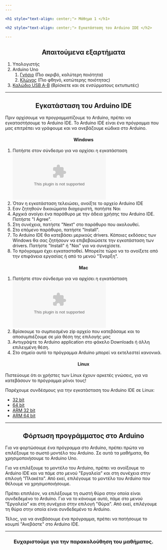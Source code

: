 ```yaml
---
---

<h1 style="text-align: center;"> Μάθημα 1 </h1>

<h2 style="text-align: center;"> Εγκατάσταση του Arduino IDE </h2>

---
```


<h2 style="text-align: center;"> Απαιτούμενα εξαρτήματα </h2>

1. Υπολογιστής
2. Arduino Uno
    1. [Γνήσιο](https://grobotronics.com/arduino-uno-rev3.html) (Πιο ακριβό, καλύτερη ποιότητα)
    2. [Κλώνος](https://grobotronics.com/funduino-uno-rev3.html) (Πιο φθηνό, κατώτερης ποιότητας)
3. [Καλώδιο USB A-B](https://grobotronics.com/usb-2.0-a-b-1.8m.html) (Βρίσκετε και σε ενσύρματους εκτυπωτές)


---

<h2 style="text-align: center;"> Εγκατάσταση του Arduino IDE </h2>

Πριν αρχίσουμε να προγραμματίζουμε το Arduino, 
πρέπει να εγκαταστήσουμε το Arduino IDE. 
Το Arduino IDE είναι ένα πρόγραμμα που μας επιτρέπει να γράφουμε και να ανεβάζουμε κώδικα στο Arduino. 

<h4 style="text-align: center;"> Windows </h4>

1. Πατήστε στον σύνδεσμο για να αρχίσει η εγκατάσταση ![εδώ](https://downloads.arduino.cc/arduino-1.8.19-windows.exe)
2. Όταν η εγκατάσταση τελειώσει, ανοίξτε το αρχείο Arduino IDE
3. Εαν ζητηθούν δικαιώματα διαχειριστή, πατήστε Ναι
4. Αρχικά ανοίγει ένα παράθυρο με την άδεια χρήσης του Arduino IDE. Πατήστε "Ι Agree".
5. Στη συνέχεια, πατήστε "Next" στο παράθυρο που ακολουθεί.
6. Στο επόμενο παράθυρο, πατήστε "Install". 
7. Το Arduino IDE θα κατεβάσει μερικούς drivers. Κάποιες εκδόσεις των Windows θα σας ζητήσουν να επιβεβαιώσετε την εγκατάσταση των drivers. Πατήστε "Install" ή "Ναι" για να συνεχίσετε.
8. Το πρόγραμμα έχει εγκατασταθεί. Μπορείτε τώρα να το ανοίξετε από την επιφάνεια εργασίας ή από το μενού "Έναρξη".

<h4 style="text-align: center;"> Mac </h4>

1. Πατήστε στον σύνδεσμο για να αρχίσει η εγκατάσταση ![εδώ](https://downloads.arduino.cc/arduino-1.8.19-macosx.zip)
2. Βρίσκουμε το συμπιεσμένο zip αρχείο που κατεβάσαμε και το αποσυμπιέζουμε σε µία θέση της επιλογής µας
3. Αντιγράψτε το Arduino application στο φάκελο Downloads ή άλλη επιλεγμένη θέση. 
4. Στο σημείο αυτό το πρόγραμμα Arduino μπορεί να εκτελεστεί κανονικά.

<h4 style="text-align: center;"> Linux </h4>

Πιστεύουμε ότι οι χρήστες των Linux έχουν αρκετές γνώσεις,
για να κατεβάσουν το πρόγραμμα μόνοι τους!

Παρέχουμε συνδέσμους για την εγκατάσταση του Arduino IDE σε Linux:

- [32 bit](https://downloads.arduino.cc/arduino-1.8.19-linux32.tar.xz)
- [64 bit](https://downloads.arduino.cc/arduino-1.8.19-linux64.tar.xz)
- [ARM 32 bit](https://downloads.arduino.cc/arduino-1.8.19-linuxarm.tar.xz)
- [ARM 64 bit](https://downloads.arduino.cc/arduino-1.8.19-linuxaarch64.tar.xz)

---

<h2 style="text-align: center;"> Φόρτωση προγράμματος στο Arduino </h2>

Για να φορτώσουμε ένα πρόγραμμα στο Arduino,
πρέπει πρώτα να επιλέξουμε το σωστό μοντέλο του Arduino.
Σε αυτά τα μαθήματα, θα χρησιμοποιήσουμε το Arduino Uno.

Για να επιλέξουμε το μοντέλο του Arduino, 
πρέπει να ανοίξουμε το Arduino IDE και να πάμε στο μενού "Εργαλεία" 
και στη συνέχεια στην επιλογή "Πλακέτα".
Από εκεί, επιλέγουμε το μοντέλο του Arduino που θέλουμε να χρησιμοποιήσουμε.

Πρέπει επιπλέον, να επιλέξουμε τη σωστή θύρα στην οποία είναι συνδεδεμένο το Arduino.
Για να το κάνουμε αυτό, πάμε στο μενού "Εργαλεία" και στη συνέχεια στην επιλογή "Θύρα".
Από εκεί, επιλέγουμε τη θύρα στην οποία είναι συνδεδεμένο το Arduino.

Τέλος, για να ανεβάσουμε ένα πρόγραμμα,
πρέπει να πατήσουμε το κουμπί "Ανεβάστε" στο Arduino IDE.

---

<h3 style="text-align: center;"> Ευχαριστούμε για την παρακολούθηση του μαθήματος. </h3>